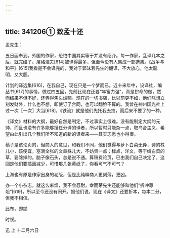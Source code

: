 ```yaml
---
---
---
```

title: 341206① 致孟十还
---




孟先生：

五日函奉到。外国的作家，恐怕中国其实等于并没有绍介。每一作家，乱译几本之后，就完结了。屠格涅夫[614]被译得最多，但至今没有人集成一部选集。《战争与和平》[615]我看是不会译完的，我对于郭沫若先生的翻译，不大放心，他太聪明，又大胆。

计划的译选集[616]，在我自己，现在只是一个梦而已。近十来年中，设译社，编丛书[617]的事情，做过四五回，先前比现在还要“年富力强”，真是拚命的做，然而结果不但不好，还弄得焦头烂额。现在的一切书店，比以前更不如，他们除想立刻发财外，什么也不想，即使订了合同，也可以翻脸不算的。我曾在神州国光社上过一次〖一次〗大当[618]，《铁流》就是他们先托我去拉，而后来不要了的一种。

《译文》材料的大纲，最好自然是制定，不过事实上很难。没有能制定大纲的元帅，而且也没有许多能够担任分译的译者，所以暂时只能杂一点，取乌合主义，希望由此引出几个我们所不知道的新的译者来——其实志愿也小得很。

稿子是该论页的，但商人的意见，和我们不同，他们觉得与萝卜白菜无异，诗的株儿小，该便宜，塞满全张的文章株儿大，不妨贵一点；标点，洋文，等于缚白菜的草，要除掉的。脑子像石头，总是说不通。算稿费论页，已由我们自己决定了，这回是他们要插画减少，可惜那几张黄纸了，你看可气不可气？

上海也有原是作家出身的老版，但是比纯粹商人更刻薄，更凶。

办一个小杂志，就这么麻烦，我不会忍耐，幸而茅先生还能够和他们“折冲尊俎”[619]，所以至今还没有闹开。据他们说，现在《译文》还要折本，每本二分，但我不相信。

此布，即颂

时绥。

迅 上 十二月六日